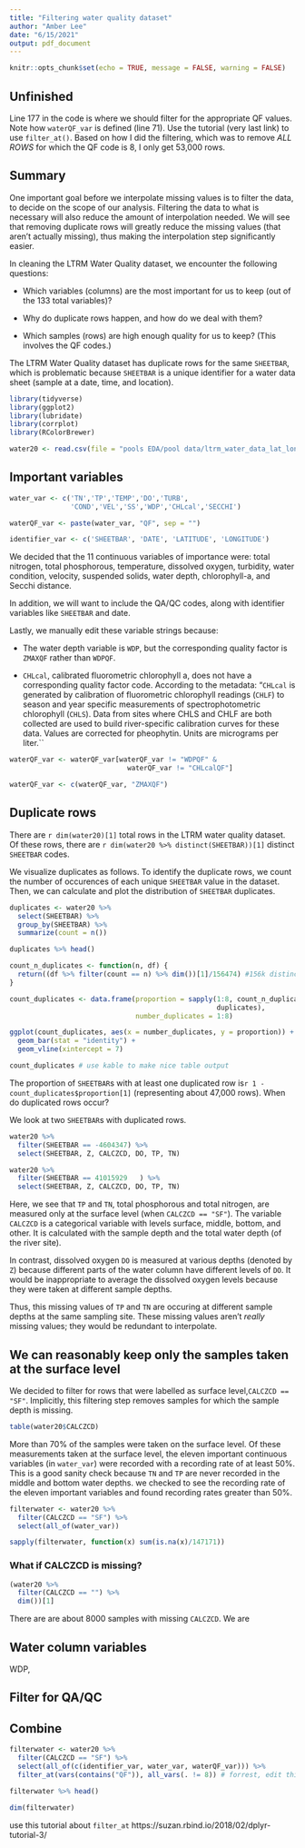 ```yaml
---
title: "Filtering water quality dataset"
author: "Amber Lee"
date: "6/15/2021"
output: pdf_document
---
```


```r
knitr::opts_chunk$set(echo = TRUE, message = FALSE, warning = FALSE)
```

## Unfinished

Line 177 in the code is where we should filter for the appropriate QF values. Note how `waterQF_var` is defined (line 71). Use the tutorial (very last link) to use `filter_at()`. Based on how I did the filtering, which was to remove *ALL ROWS* for which the QF code is 8, I only get 53,000 rows.

## Summary

One important goal before we interpolate missing values is to filter the data, to decide on the scope of our analysis. Filtering the data to what is necessary will also reduce the amount of interpolation needed. We will see that removing duplicate rows will greatly reduce the missing values (that aren't actually missing), thus making the interpolation step significantly easier. 

In cleaning the LTRM Water Quality dataset, we encounter the following questions:

* Which variables (columns) are the most important for us to keep (out of the 133 total variables)?

* Why do duplicate rows happen, and how do we deal with them?

* Which samples (rows) are high enough quality for us to keep? (This involves the QF codes.)


The LTRM Water Quality dataset has duplicate rows for the same `SHEETBAR`, which is problematic because `SHEETBAR` is a unique identifier for a water data sheet (sample at a date, time, and location). 


```r
library(tidyverse)
library(ggplot2)
library(lubridate)
library(corrplot)
library(RColorBrewer)
```

```r
water20 <- read.csv(file = "pools EDA/pool data/ltrm_water_data_lat_long.csv")
```

## Important variables

```r

water_var <- c('TN','TP','TEMP','DO','TURB',
               'COND','VEL','SS','WDP','CHLcal','SECCHI')

waterQF_var <- paste(water_var, "QF", sep = "")

identifier_var <- c('SHEETBAR', 'DATE', 'LATITUDE', 'LONGITUDE')

```

We decided that the 11 continuous variables of importance were: total nitrogen, total phosphorous, temperature, dissolved oxygen, turbidity, water condition, velocity, suspended solids, water depth, chlorophyll-a, and Secchi distance. 

In addition, we will want to include the QA/QC codes, along with identifier variables like `SHEETBAR` and date. 

Lastly, we manually edit these variable strings because:

* The water depth variable is `WDP`, but the corresponding quality factor is `ZMAXQF` rather than `WDPQF`.

* `CHLcal`, calibrated fluorometric chlorophyll a, does not have a corresponding quality factor code. According to the metadata: "`CHLcal` is generated by calibration of fluorometric chlorophyll readings (`CHLF`) 
to season and year specific measurements of spectrophotometric chlorophyll  (`CHLS`). Data from sites where CHLS and CHLF are both collected 
are used to build river-specific calibration curves for these data. Values are corrected for pheophytin. Units are micrograms per liter.``

```r

waterQF_var <- waterQF_var[waterQF_var != "WDPQF" & 
                             waterQF_var != "CHLcalQF"]

waterQF_var <- c(waterQF_var, "ZMAXQF")

```


## Duplicate rows

There are `r dim(water20)[1]` total rows in the LTRM water quality dataset. Of these rows, there are `r dim(water20 %>% distinct(SHEETBAR))[1]` distinct `SHEETBAR` codes. 

We visualize duplicates as follows. To identify the duplicate rows, we count the number of occurences of each unique `SHEETBAR` value in the dataset. Then, we can calculate and plot the distribution of `SHEETBAR` duplicates. 

```r

duplicates <- water20 %>% 
  select(SHEETBAR) %>%
  group_by(SHEETBAR) %>%
  summarize(count = n()) 

duplicates %>% head()

count_n_duplicates <- function(n, df) {
  return((df %>% filter(count == n) %>% dim())[1]/156474) #156k distinct sheetbars
}

count_duplicates <- data.frame(proportion = sapply(1:8, count_n_duplicates,
                                                   duplicates),
                               number_duplicates = 1:8)

ggplot(count_duplicates, aes(x = number_duplicates, y = proportion)) +
  geom_bar(stat = "identity") +
  geom_vline(xintercept = 7) 

count_duplicates # use kable to make nice table output

```

The proportion of `SHEETBAR`s with at least one duplicated row is`r 1 - count_duplicates$proportion[1]` (representing about 47,000 rows). When do duplicated rows occur?

We look at two `SHEETBAR`s with duplicated rows. 

```r

water20 %>% 
  filter(SHEETBAR == -4604347) %>% 
  select(SHEETBAR, Z, CALCZCD, DO, TP, TN)

```

```r

water20 %>% 
  filter(SHEETBAR == 41015929	) %>% 
  select(SHEETBAR, Z, CALCZCD, DO, TP, TN)

```

Here, we see that `TP` and `TN`, total phosphorous and total nitrogen, are measured only at the surface level (when `CALCZCD == "SF"`). The variable `CALCZCD` is a categorical variable with levels surface, middle, bottom, and other. It is calculated with the sample depth and the total water depth (of the river site). 

In contrast, dissolved oxygen `DO` is measured at various depths (denoted by `Z`) because different parts of the water column have different levels of `DO`. It would be inappropriate to average the dissolved oxygen levels because they were taken at different sample depths. 

Thus, this missing values of `TP` and `TN` are occuring at different sample depths at the same sampling site. These missing values aren't *really* missing values; they would be redundant to interpolate.

## We can reasonably keep only the samples taken at the surface level

We decided to filter for rows that were labelled as surface level,`CALCZCD == "SF"`. Implicitly, this filtering step removes samples for which the sample depth is missing.

```r
table(water20$CALCZCD)
```

More than 70% of the samples were taken on the surface level. Of these measurements taken at the surface level, the eleven important continuous variables (in `water_var`) were recorded with a recording rate of at least 50%. This is a good sanity check because `TN` and `TP` are never recorded in the middle and bottom water depths. we checked to see the recording rate of the eleven important variables and found recording rates greater than 50%. 

```r

filterwater <- water20 %>%
  filter(CALCZCD == "SF") %>%
  select(all_of(water_var))

sapply(filterwater, function(x) sum(is.na(x)/147171))

```
### What if CALCZCD is missing?

```r
(water20 %>%
  filter(CALCZCD == "") %>%
  dim())[1]
```

There are are about 8000 samples with missing `CALCZCD`. We are 

## Water column variables

WDP, 

## Filter for QA/QC

## Combine

```r

filterwater <- water20 %>%
  filter(CALCZCD == "SF") %>%
  select(all_of(c(identifier_var, water_var, waterQF_var))) %>%
  filter_at(vars(contains("QF")), all_vars(. != 8)) # forrest, edit this

filterwater %>% head()
```

```r
dim(filterwater)
```

use this tutorial about `filter_at`
https://suzan.rbind.io/2018/02/dplyr-tutorial-3/